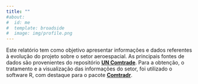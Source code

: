 ```yaml
---
title: ""
#about:
#  id: me
#  template: broadside
#  image: img/profile.png
---
```


<!--:::{#me}

## Goals

## Education

## Experience

:::
-->

Este relatório tem como objetivo apresentar informações e dados referentes à evolução do projeto sobre o setor aeroespacial. As principais fontes de dados são provenientes do repositório [**UN Comtrade**](https://comtradeplus.un.org/). Para a obtenção, o tratamento e a visualização das informações do setor, foi utilizado o software R, com destaque para o pacote [**Comtradr**](https://cran.r-project.org/web/packages/comtradr/vignettes/comtradr.html).
